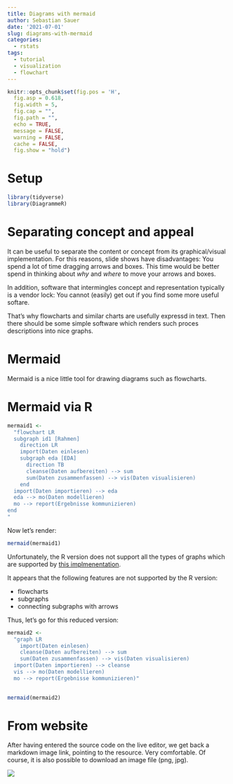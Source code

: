 ```yaml
---
title: Diagrams with mermaid
author: Sebastian Sauer
date: '2021-07-01'
slug: diagrams-with-mermaid
categories:
  - rstats
tags:
  - tutorial
  - visualization
  - flowchart
---
```



```r
knitr::opts_chunk$set(fig.pos = 'H',
  fig.asp = 0.618,
  fig.width = 5,
  fig.cap = "", 
  fig.path = "",
  echo = TRUE,
  message = FALSE,
  warning = FALSE,
  cache = FALSE,
  fig.show = "hold")
```


# Setup

```r
library(tidyverse)
library(DiagrammeR)
```


# Separating concept and appeal

It can be useful to separate the content or concept from its graphical/visual implementation. For this reasons, slide shows have disadvantages: You spend a lot of time dragging arrows and boxes. This time would be better spend in thinking about *why* and *where* to move your arrows and boxes. 

In addition, software that intermingles concept and representation typically is a vendor lock: You cannot (easily) get out if you find some more useful softare.

That's why flowcharts and similar charts are usefully expressd in text. Then there should be some simple software which renders such proces descriptions into nice graphs.

# Mermaid

Mermaid is a nice little tool for drawing diagrams such as flowcharts.


# Mermaid  via R





```r
mermaid1 <- 
  "flowchart LR
  subgraph id1 [Rahmen]
    direction LR
    import(Daten einlesen)
    subgraph eda [EDA]
      direction TB
      cleanse(Daten aufbereiten) --> sum
      sum(Daten zusammenfassen) --> vis(Daten visualisieren)
    end
  import(Daten importieren) --> eda
  eda --> mo(Daten modellieren)
  mo --> report(Ergebnisse kommunizieren)
end
"
```


Now let's render:

```r
mermaid(mermaid1)
```

Unfortunately, the R version does not support all the types of graphs which are supported by [this implmenentation](https://mermaid-js.github.io/mermaid/#/).

It appears that the following features are not supported by the R version:

- flowcharts
- subgraphs
- connecting subgraphs with arrows

Thus, let's go for this reduced version:



```r
mermaid2 <- 
  "graph LR
    import(Daten einlesen)
    cleanse(Daten aufbereiten) --> sum
    sum(Daten zusammenfassen) --> vis(Daten visualisieren)
  import(Daten importieren) --> cleanse
  vis --> mo(Daten modellieren)
  mo --> report(Ergebnisse kommunizieren)"
 
```


```r
mermaid(mermaid2)
```

# From website


After having entered the source code on the live editor, we get back a markdown image link, pointing to the resource. Very comfortable. Of course, it is also possible to download an image file (png, jpg).



![](https://mermaid.ink/img/eyJjb2RlIjoiZmxvd2NoYXJ0IExSXG4gIHN1YmdyYXBoIGlkMSBbUmFobWVuXVxuICAgIGRpcmVjdGlvbiBMUlxuICAgIGltcG9ydChEYXRlbiBlaW5sZXNlbilcbiAgICBzdWJncmFwaCBlZGEgW0VEQV1cbiAgICAgIGRpcmVjdGlvbiBUQlxuICAgICAgY2xlYW5zZShEYXRlbiBhdWZiZXJlaXRlbikgLS0-IHN1bVxuICAgICAgc3VtKERhdGVuIHp1c2FtbWVuZmFzc2VuKSAtLT4gdmlzKERhdGVuIHZpc3VhbGlzaWVyZW4pXG4gICAgZW5kXG4gIGltcG9ydChEYXRlbiBpbXBvcnRpZXJlbikgLS0-IGVkYVxuICBlZGEgLS0-IG1vKERhdGVuIG1vZGVsbGllcmVuKVxuICBtbyAtLT4gcmVwb3J0KEVyZ2Vibmlzc2Uga29tbXVuaXppZXJlbilcbmVuZFxuXG5cbiIsIm1lcm1haWQiOnsidGhlbWUiOiJkZWZhdWx0In0sInVwZGF0ZUVkaXRvciI6dHJ1ZSwiYXV0b1N5bmMiOnRydWUsInVwZGF0ZURpYWdyYW0iOnRydWV9)



  
  
  

